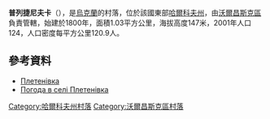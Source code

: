 {{coord|50|20|1|N|36|55|47|E|scale:100000_region:UA|display=title}}

'''普列捷尼夫卡'''（{{lang-uk|Плетенівка}}），是[[烏克蘭|烏克蘭]]的村落，位於該國東部[[哈爾科夫州|哈爾科夫州]]，由[[沃爾昌斯克區|沃爾昌斯克區]]負責管轄，始建於1800年，面積1.03平方公里，海拔高度147米，2001年人口124，人口密度每平方公里120.9人。

==參考資料==
* [http://w1.c1.rada.gov.ua/pls/z7502/A005?rdat1=22.08.2011&rf7571=32728 Плетенівка]{{dead link|date=2018年3月 |bot=InternetArchiveBot |fix-attempted=yes }}
* [http://weather.in.ua/ua/har'kovskaja/20818 Погода в селі Плетенівка] {{Wayback|url=http://weather.in.ua/ua/har%27kovskaja/20818 |date=20160323030346 }}

{{DEFAULTSORT:Плетенівка}}
[[Category:哈爾科夫州村落|Category:哈爾科夫州村落]]
[[Category:沃爾昌斯克區村落|Category:沃爾昌斯克區村落]]


{{Kharkiv-geo-stub}}